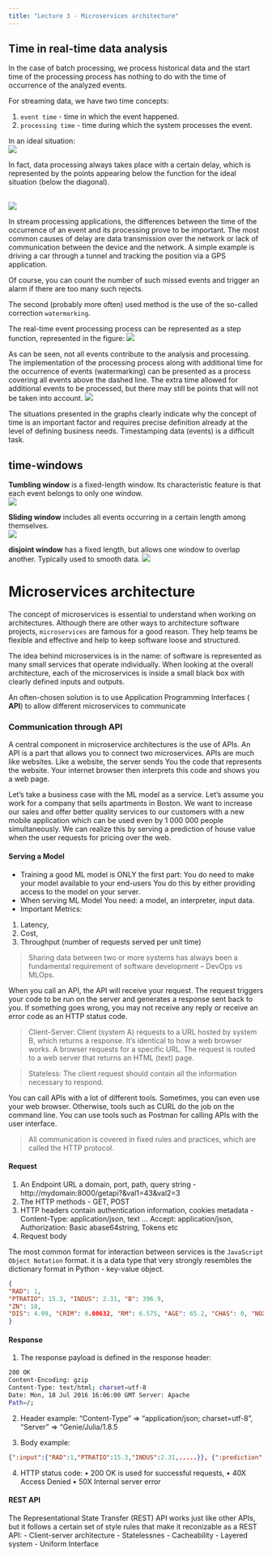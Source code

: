 ```yaml
---
title: "Lecture 3 - Microservices architecture"
---
```



## Time in real-time data analysis

In the case of batch processing, we process historical data and the start time of the processing process has nothing to do
with the time of occurrence of the analyzed events.

For streaming data, we have two time concepts:

1. `event time` - time in which the event happened.
2. `processing time` - time during which the system processes the event.

In an ideal situation:
</br>
<img src = "img/rys2_1.png" class="center" />

In fact, data processing always takes place with a certain delay, which is represented by the points appearing below the function for the ideal situation (below the diagonal).

</br>
<img src = "img/rys2_2.png" class="center" />

In stream processing applications, the differences between the time of the occurrence of an event and its processing prove to be important.
The most common causes of delay are data transmission over the network or lack of communication between the device and the network.
A simple example is driving a car through a tunnel and tracking the position via a GPS application.

Of course, you can count the number of such missed events and trigger an alarm if there are too many such rejects.

The second (probably more often) used method is the use of the so-called correction `watermarking`.

The real-time event processing process can be represented as a step function, represented in the figure:
<img src="img/rys2_3.png" class="center" />

As can be seen, not all events contribute to the analysis and processing.
The implementation of the processing process along with additional time for the occurrence of events (watermarking) can be presented
as a process covering all events above the dashed line.
The extra time allowed for additional events to be processed, but there may still be points that will not be taken into account.
<img src="img/rys2_4.png" class="center"  />


The situations presented in the graphs clearly indicate why the concept of time is an important factor and requires precise definition already at the level of defining business needs.
Timestamping data (events) is a difficult task.

## time-windows

**Tumbling window** is a fixed-length window.
Its characteristic feature is that each event belongs to only one window.
</br>
<img src="img/rys2_5.png" class="center"  />

**Sliding window** includes all events occurring in a certain length among themselves.
</br>
<img src="img/rys2_6.png" class="center"  />

**disjoint window** has a fixed length, but allows one window to overlap another.
Typically used to smooth data.
<img src="img/rys2_7.png"  class="center" />

# Microservices architecture

The concept of microservices is essential to understand when working on architectures. Although there are other ways to architecture software projects, `microservices` are famous for a good reason. They help teams be flexible and effective and help to keep software loose and structured. 

The idea behind microservices is in the name: of software is represented as many small services that operate individually. 
When looking at the overall architecture, each of the microservices is inside a small black box with clearly defined inputs and outputs.

An often-chosen solution is to use Application Programming Interfaces ( **API**) to allow different microservices to communicate

### Communication through API

A central component in microservice architectures is the use of APIs. An API is a part that allows you to connect two microservices. APIs are much like websites. Like a website, the server sends You the code that represents the website. Your internet browser then interprets this code and shows you a web page. 

Let's take a business case with the ML model as a service. Let’s assume you work for a company that sells apartments in Boston.
We want to increase our sales and offer better quality services to our customers with a new mobile application which can be used even by 1 000 000 people simultaneously. 
We can realize this by serving a prediction of house value when the user requests for pricing over the web.

#### Serving a Model 

- Training a good ML model is ONLY the first part:
You do need to make your model available to your end-users
You do this by either providing access to the model on your server.
- When serving ML Model You need: a model, an interpreter, input data.
- Important Metrics:

1. Latency,
2. Cost,
3. Throughput (number of requests served per unit time)

> Sharing data between two or more systems has always been a fundamental requirement of software development – DevOps vs MLOps.

When you call an API, the API will receive your request. The request triggers your code to be run on the server and generates a response sent back to you. If something goes wrong, you may not receive any reply or receive an error code as an HTTP status code. 

> Client-Server: Client (system A) requests to a URL hosted by system B, which returns a response. 
It’s identical to how a web browser works. 
A browser requests for a specific URL. 
The request is routed to a web server that returns an HTML (text) page.

> Stateless: The client request should contain all the information necessary to respond.

You can call APIs with a lot of different tools. 
Sometimes, you can even use your web browser. 
Otherwise, tools such as CURL do the job on the command line. 
You can use tools such as Postman for calling APIs with the user interface.

> All communication is covered in fixed rules and practices, which are called the HTTP protocol.

#### Request

1.  An Endpoint URL a domain, port, path, query string - http://mydomain:8000/getapi?&val1=43&val2=3
2.  The HTTP methods - GET, POST
3.  HTTP headers contain authentication information, cookies metadata
        - Content-Type: application/json, text ... Accept: application/json, Authorization: Basic abase64string, Tokens etc
4.  Request body

The most common format for interaction between services is the `JavaScript Object Notation` format.
it is a data type that very strongly resembles the dictionary format in Python - key-value object.  

```json
{
"RAD": 1,
"PTRATIO": 15.3, "INDUS": 2.31, "B": 396.9,
"ZN": 18,
"DIS": 4.09, "CRIM": 0.00632, "RM": 6.575, "AGE": 65.2, "CHAS": 0, "NOX": 0.538, "TAX": 296, "LSTAT": 4.98
}
```

#### Response

1. The response payload is defined in the response header: 
```bash
200 OK
Content-Encoding: gzip
Content-Type: text/html; charset=utf-8
Date: Mon, 18 Jul 2016 16:06:00 GMT Server: Apache
Path=/;
```

2. Header example: "Content-Type" => "application/json; charset=utf-8", "Server" => "Genie/Julia/1.8.5

3. Body example: 
```json
{":input":{"RAD":1,"PTRATIO":15.3,"INDUS":2.31,.....}}, {":prediction":[29.919737211857683]}
```
4. HTTP status code:
• 200 OK is used for successful requests,
• 40X Access Denied
• 50X Internal server error

#### REST API

The Representational State Transfer (REST) API works just like other APIs, but it follows a certain set of style rules that make it reconizable as a REST API: 
- Client-server architecture
- Statelessnes
- Cacheability
- Layered system 
- Uniform Interface
